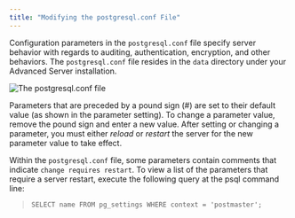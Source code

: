 ```yaml
---
title: "Modifying the postgresql.conf File"
---
```


<div id="modifying_the_postgresql_conf_file" class="registered_link"></div>

Configuration parameters in the `postgresql.conf` file specify server behavior with regards to auditing, authentication, encryption, and other behaviors. The `postgresql.conf` file resides in the `data` directory under your Advanced Server installation.

![*The postgresql.conf file*](../images/postgresql_conf_file.png)

Parameters that are preceded by a pound sign (#) are set to their default value (as shown in the parameter setting). To change a parameter value, remove the pound sign and enter a new value. After setting or changing a parameter, you must either *reload* or *restart* the server for the new parameter value to take effect.

Within the `postgresql.conf` file, some parameters contain comments that indicate `change requires restart`. To view a list of the parameters that require a server restart, execute the following query at the psql command line:

> `SELECT name FROM pg_settings WHERE context = 'postmaster';`
